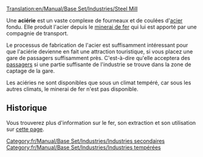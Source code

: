 [[Translation:en/Manual/Base Set/Industries/Steel Mill]]

{{fr/Manual/Base Set/Industries/Industries|image=en/Manual/Base Set/Industries/Steelmill.png
|nom=Aciérie
|climats=[[fr/Manual/Climat#tempere|Tempéré]]
|accepte=[[fr/Manual/Base Set/Cargos/Minerai de fer]], [[fr/Manual/Base Set/Cargos/Passagers]]
|produit=[[fr/Manual/Base Set/Cargos/Acier]]
}}
Une '''aciérie''' est un vaste complexe de fourneaux et de coulées d'[[fr/Manual/Base Set/Cargos/Acier|acier]] fondu. Elle produit l'acier depuis le [[fr/Manual/Base Set/Cargos/Minerai de fer|minerai de fer]] qui lui est apporté par une compagnie de transport.

Le processus de fabrication de l'acier est suffisamment intéressant pour que l'aciérie devienne en fait une attraction touristique, si vous placez une gare de passagers suffisamment près. C'est-à-dire qu'elle acceptera des [[fr/Manual/Base Set/Cargos/Passagers|passagers]] si une partie suffisante de l'industrie se trouve dans la zone de captage de la gare.

Les aciéries ne sont disponibles que sous un climat tempéré, car sous les autres climats, le minerai de fer n'est pas disponible.

==Historique==
Vous trouverez plus d'information sur le fer, son extraction et son utilisation sur [https://www.wikipedia.org/wiki/fr:Aciérie cette page].

{{fr/Manual/Base Set/Industries/Navbox Industries}}

[[Category:fr/Manual/Base Set/Industries/Industries secondaires]]
[[Category:fr/Manual/Base Set/Industries/Industries tempérées]]